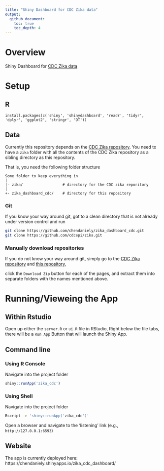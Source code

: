 ```yaml
---
title: "Shiny Dashboard for CDC Zika data"
output: 
  github_document:
    toc: true
    toc_depth: 4
---
```


# Overview
Shiny Dashboard for [CDC Zika data](https://github.com/cdcepi/zika)

# Setup

## R
`install.packages(c('shiny', 'shinydashboard', 'readr', 'tidyr', 'dplyr', 'ggplot2', 'stringr', 'DT'))`

## Data
Currently this repository depends on the [CDC Zika repository](https://github.com/cdcepi/zika).
You need to have a `zika` folder with all the contents of the CDC Zika repository as a sibling directory as this repository.

That is, you need the following folder structure

```
Some folder to keep everything in
|
|- zika/                  # directory for the CDC zika reporitory
|
+- zika_dashboard_cdc/    # directory for this repository
```

### Git
If you know your way around git, got to a clean directory that is not already under version control and run

```bash
git clone https://github.com/chendaniely/zika_dashboard_cdc.git
git clone https://github.com/cdcepi/zika.git
```

### Manually download repositories

If you do not know your way around git, simply go to the [CDC Zika repository](https://github.com/cdcepi/zika) and [this repository](https://github.com/chendaniely/zika_dashboard_cdc),

click the `Download Zip` button for each of the pages, and extract them into separate folders with the names mentioned above.

# Running/Vieweing the App

## Within Rstudio

Open up either the `server.R` or `ui.R` file in RStudio,
Right below the file tabs, there will be a `Run App` Button that will launch the Shiny App.

## Command line

### Using R Console

Navigate into the project folder

```R
shiny::runApp('zika_cdc')
```

### Using Shell

Navigate into the project folder

```bash
Rscript -e 'shiny::runApp('zika_cdc')'
```

Open a browser and navigate to the 'listening' link (e.g., `http://127.0.0.1:6593`)

## Website

The app is currently deployed here:
https://chendaniely.shinyapps.io/zika_cdc_dashboard/
